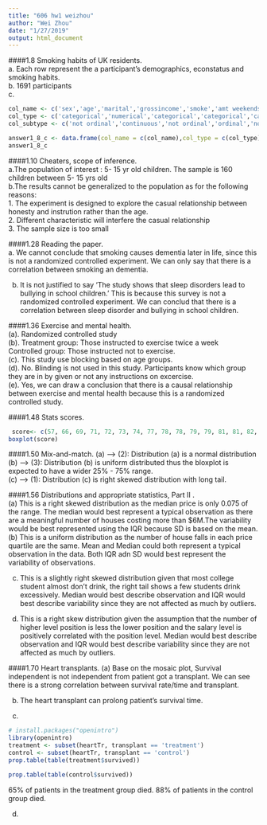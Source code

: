 ```yaml
---
title: "606 hw1 weizhou"
author: "Wei Zhou"
date: "1/27/2019"
output: html_document
---
```


####1.8 Smoking habits of UK residents.    
a. Each row represent the a participant's demographics, econstatus and smoking habits.   
b. 1691 participants   
c. 
```r
col_name <- c('sex','age','marital','grossincome','smoke','amt weekends','amt weekdays')
col_type <- c('categorical','numerical','categorical','categorical','categorical','numerical','numerical')
col_subtype <- c('not ordinal','continuous','not ordinal','ordinal','not ordinal','continous','contiuous')

answer1_8_c <- data.frame(col_name = c(col_name),col_type = c(col_type),col_subtype = c(col_subtype))
answer1_8_c
```
####1.10 Cheaters, scope of inference.    
a.The population of interest : 5- 15 yr old children. The sample is 160 children between 5- 15 yrs old   
b.The results cannot be generalized to the population as for the following reasons:    
1. The experiment is designed to explore the casual relationship between honesty and instrution rather than the age.    
2. Different characteristic will interfere the casual relationship      
3. The sample size is too small     


####1.28 Reading the paper.  
a. We cannot conclude that smoking causes dementia later in life, since this is not a randomized controlled experiment. We can only say that there is a correlation between smoking an dementia. 


b. It is not justified to say 'The study shows that sleep disorders lead to bullying in school children.' This is because this survey is not a randomized controlled experiment. We can conclud that there is a correlation between sleep disorder and bullying in school children.

####1.36 Exercise and mental health.   
(a).  Randomized controlled study    
(b).  Treatment group: Those instructed to exercise twice a week   
      Controlled group: Those instructed not to exercise.    
(c).  This study use blocking based on age groups.   
(d).  No. Blinding is not used in this study. Participants know which group they are in by given or not any instructions on excercise.    
(e).  Yes, we can draw a conclusion that there is a causal relationship between exercise and mental health because this is a randomized controlled study.

####1.48 Stats scores.  
```r
 score<- c(57, 66, 69, 71, 72, 73, 74, 77, 78, 78, 79, 79, 81, 81, 82, 83, 83, 88, 89, 94)
boxplot(score)
```

####1.50 Mix-and-match. 
(a) --> (2): Distribution (a) is a normal distribution 
(b) --> (3): Distribution (b) is uniform distributed thus the bloxplot is expected to have a wider 25% - 75% range.    
(c) --> (1): Distribution (c) is right skewed distribution with long tail. 

####1.56 Distributions and appropriate statistics, Part II .  
(a) This is a right skewed distribution as the median price is only 0.075 of the range. The median would best represent a typical observation as there are a meaningful number of houses costing more than $6M.The variability would be best represented using the IQR because SD is based on the mean.   
(b) This is a uniform distribution as the number of house falls in each price quartile are the same. Mean and Median could both represent a typical observation in the data. Both IQR adn SD would best represent  the variability of observations.    

(c) This is a slightly right skewed distribution given that most college student almost don't drink, the right tail shows a few students drink excessively. Median would best describe observation and IQR would best describe variability since they are not affected as much by outliers. 

(d) This is a right skew distribution given the assumption that the number of higher level position is less the lower position and the salary level is positively correlated with the position level. Median would best describe observation and IQR would best describe variability since they are not affected as much by outliers. 

####1.70 Heart transplants. 
(a) Base on the mosaic plot, Survival independent is not independent from patient got a transplant. We can see there is a strong correlation between survival rate/time and transplant. 

(b) The heart transplant can prolong patient's survival time.

(c) 
```r
# install.packages("openintro")
library(openintro)
treatment <- subset(heartTr, transplant == 'treatment')
control <- subset(heartTr, transplant == 'control')
prop.table(table(treatment$survived))
```
```r
prop.table(table(control$survived))
```
65% of patients in the treatment group died.
88% of patients in the control group died.

(d)


